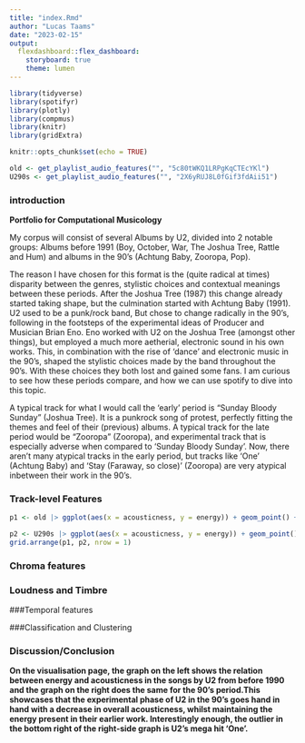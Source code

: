 ```yaml
---
title: "index.Rmd"
author: "Lucas Taams"
date: "2023-02-15"
output: 
  flexdashboard::flex_dashboard:
    storyboard: true 
    theme: lumen
---
```

```r
library(tidyverse)
library(spotifyr)
library(plotly)
library(compmus)
library(knitr)
library(gridExtra)
```

```r
knitr::opts_chunk$set(echo = TRUE)
```
```r
old <- get_playlist_audio_features("", "5c80tWKQ1LRPgKqCTEcYKl")
U290s <- get_playlist_audio_features("", "2X6yRUJ8L0fGif3fdAii51")
```

### introduction

**Portfolio for Computational Musicology**

My corpus will consist of several Albums by U2, divided into 2 notable groups: Albums before 1991 (Boy, October, War, The Joshua Tree, Rattle and Hum) and albums in the 90's (Achtung Baby, Zooropa, Pop).

The reason I have chosen for this format is the (quite radical at times) disparity between the genres, stylistic choices and contextual meanings between these periods. After the Joshua Tree (1987) this change already started taking shape, but the culmination started with Achtung Baby (1991). U2 used to be a punk/rock band, But chose to change radically in the 90's, following in the footsteps of the experimental ideas of Producer and Musician Brian Eno. Eno worked with U2 on the Joshua Tree (amongst other things), but employed a much more aetherial, electronic sound in his own works. This, in combination with the rise of 'dance' and electronic music in the 90's, shaped the stylistic choices made by the band throughout the 90's. With these choices they both lost and gained some fans. I am curious to see how these periods compare, and how we can use spotify to dive into this topic.

A typical track for what I would call the 'early' period is "Sunday Bloody Sunday" (Joshua Tree). It is a punkrock song of protest, perfectly fitting the themes and feel of their (previous) albums. A typical track for the late period would be "Zooropa" (Zooropa), and experimental track that is especially adverse when compared to 'Sunday Bloody Sunday'. Now, there aren't many atypical tracks in the early period, but tracks like 'One' (Achtung Baby) and 'Stay (Faraway, so close)' (Zooropa) are very atypical inbetween their work in the 90's.

### Track-level Features

```r
p1 <- old |> ggplot(aes(x = acousticness, y = energy)) + geom_point() + geom_smooth()
```

```r
p2 <- U290s |> ggplot(aes(x = acousticness, y = energy)) + geom_point() + geom_smooth()
grid.arrange(p1, p2, nrow = 1)
```

### Chroma features

### Loudness and Timbre

###Temporal features

###Classification and Clustering

### Discussion/Conclusion
**On the visualisation page, the graph on the left shows the relation between energy and acousticness in the songs by U2 from before 1990 and the graph on the right does the same for the 90's period.This showcases that the experimental phase of U2 in the 90's goes hand in hand with a decrease in overall acousticness, whilst maintaining the energy present in their earlier work. Interestingly enough, the outlier in the bottom right of the right-side graph is U2's mega hit 'One'.**